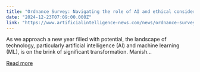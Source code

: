 ```yaml
---
title: "Ordnance Survey: Navigating the role of AI and ethical considerations in geospatial technology"
date: "2024-12-23T07:09:00.000Z"
link: "https://www.artificialintelligence-news.com/news/ordnance-survey-navigating-the-role-of-ai-and-ethical-considerations-in-geospatial-technology/?utm_source=rss&utm_medium=rss&utm_campaign=ordnance-survey-navigating-the-role-of-ai-and-ethical-considerations-in-geospatial-technology"
---
```


As we approach a new year filled with potential, the landscape of technology, particularly artificial intelligence (AI) and machine learning (ML), is on the brink of significant transformation. Manish...

[Read more](https://www.artificialintelligence-news.com/news/ordnance-survey-navigating-the-role-of-ai-and-ethical-considerations-in-geospatial-technology/?utm_source=rss&utm_medium=rss&utm_campaign=ordnance-survey-navigating-the-role-of-ai-and-ethical-considerations-in-geospatial-technology)
